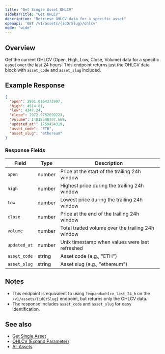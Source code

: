 ```yaml
---
title: "Get Single Asset OHLCV"
sidebarTitle: "Get OHLCV"
description: "Retrieve OHLCV data for a specific asset"
openapi: 'GET /v1/assets/{idOrSlug}/ohlcv'
mode: "wide"
---
```


## Overview

Get the current OHLCV (Open, High, Low, Close, Volume) data for a specific asset over the last 24 hours. This endpoint returns just the OHLCV data block with `asset_code` and `asset_slug` included.

## Example Response

```json
{
  "open": 2991.0164373997,
  "high": 4514.81,
  "low": 4347.24,
  "close": 2972.9752699223,
  "volume": 14018548707.668,
  "updated_at": 1759454319,
  "asset_code": "ETH",
  "asset_slug": "ethereum"
}
```

### Response Fields

| Field | Type | Description |
|---|---|---|
| `open` | number | Price at the start of the trailing 24h window |
| `high` | number | Highest price during the trailing 24h window |
| `low` | number | Lowest price during the trailing 24h window |
| `close` | number | Price at the end of the trailing 24h window |
| `volume` | number | Total traded volume over the trailing 24h window |
| `updated_at` | number | Unix timestamp when values were last refreshed |
| `asset_code` | string | Asset code (e.g., "ETH") |
| `asset_slug` | string | Asset slug (e.g., "ethereum") |

## Notes

- This endpoint is equivalent to using `?expand=ohlcv_last_24_h` on the `/v1/assets/{idOrSlug}` endpoint, but returns only the OHLCV data.
- The response includes `asset_code` and `asset_slug` for easy identification.

## See also

- [Get Single Asset](/api-reference/assets/get-single)
- [OHLCV (Expand Parameter)](/api-reference/assets/expand/ohlcv_last_24h)
- [All Assets](/api-reference/assets/list)
